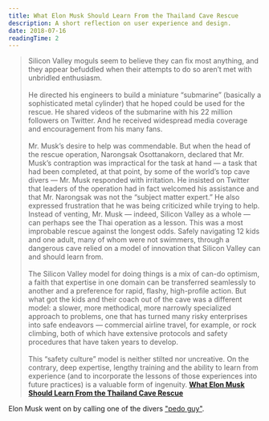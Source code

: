```yaml
---
title: What Elon Musk Should Learn From the Thailand Cave Rescue
description: A short reflection on user experience and design.
date: 2018-07-16
readingTime: 2
---
```


>Silicon Valley moguls seem to believe they can fix most anything, and they appear befuddled when their attempts to do so aren’t met with unbridled enthusiasm.<br /><br />He directed his engineers to build a miniature “submarine” (basically a sophisticated metal cylinder) that he hoped could be used for the rescue. He shared videos of the submarine with his 22 million followers on Twitter. And he received widespread media coverage and encouragement from his many fans.<br /><br />
Mr. Musk’s desire to help was commendable. But when the head of the rescue operation, Narongsak Osottanakorn, declared that Mr. Musk’s contraption was impractical for the task at hand — a task that had been completed, at that point, by some of the world’s top cave divers — Mr. Musk responded with irritation. He insisted on Twitter that leaders of the operation had in fact welcomed his assistance and that Mr. Narongsak was not the “subject matter expert.” He also expressed frustration that he was being criticized while trying to help.
Instead of venting, Mr. Musk — indeed, Silicon Valley as a whole — can perhaps see the Thai operation as a lesson. This was a most improbable rescue against the longest odds. Safely navigating 12 kids and one adult, many of whom were not swimmers, through a dangerous cave relied on a model of innovation that Silicon Valley can and should learn from.<br /><br />
The Silicon Valley model for doing things is a mix of can-do optimism, a faith that expertise in one domain can be transferred seamlessly to another and a preference for rapid, flashy, high-profile action. But what got the kids and their coach out of the cave was a different model: a slower, more methodical, more narrowly specialized approach to problems, one that has turned many risky enterprises into safe endeavors — commercial airline travel, for example, or rock climbing, both of which have extensive protocols and safety procedures that have taken years to develop.<br /><br />
This “safety culture” model is neither stilted nor uncreative. On the contrary, deep expertise, lengthy training and the ability to learn from experience (and to incorporate the lessons of those experiences into future practices) is a valuable form of ingenuity.
**<a href="https://www.nytimes.com/2018/07/14/opinion/sunday/elon-musk-thailand-hubris.html">What Elon Musk Should Learn From the Thailand Cave Rescue</a>**

Elon Musk went on by calling one of the divers <a href="https://twitter.com/RMac18/status/1018504448396546048">"pedo guy"</a>.